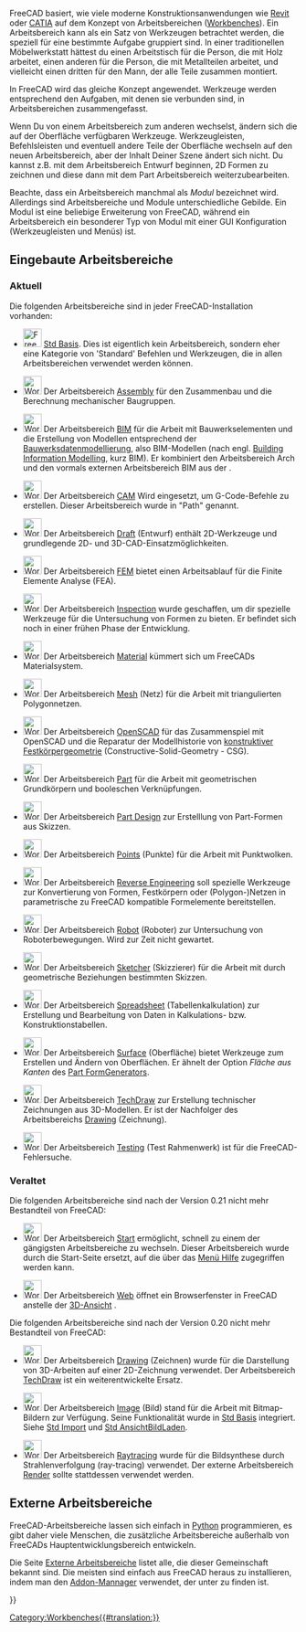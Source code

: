 <languages/>

{{Docnav/de
|[[Property_View/de|Eigenschaften-Ansicht]]
|[[Std_Base/de|Std Basis]]
|IconL=
|IconR=Freecad.svg
}}

FreeCAD basiert, wie viele moderne Konstruktionsanwendungen wie [https://de.wikipedia.org/wiki/Autodesk_Revit Revit] oder  [https://de.wikipedia.org/wiki/CATIA CATIA] auf dem Konzept von Arbeitsbereichen ([https://en.wikipedia.org/wiki/Workbench Workbenches]). Ein Arbeitsbereich kann als ein Satz von Werkzeugen betrachtet werden, die speziell für eine bestimmte Aufgabe gruppiert sind. In einer traditionellen Möbelwerkstatt hättest du einen Arbeitstisch für die Person, die mit Holz arbeitet, einen anderen für die Person, die mit Metallteilen arbeitet, und vielleicht einen dritten für den Mann, der alle Teile zusammen montiert.

In FreeCAD wird das gleiche Konzept angewendet. Werkzeuge werden entsprechend den Aufgaben, mit denen sie verbunden sind, in Arbeitsbereichen zusammengefasst.

Wenn Du von einem Arbeitsbereich zum anderen wechselst, ändern sich die auf der Oberfläche verfügbaren Werkzeuge. Werkzeugleisten, Befehlsleisten und eventuell andere Teile der Oberfläche wechseln auf den neuen Arbeitsbereich, aber der Inhalt Deiner Szene ändert sich nicht. Du kannst z.B. mit dem Arbeitsbereich Entwurf beginnen, 2D Formen zu zeichnen und diese dann mit dem Part Arbeitsbereich weiterzubearbeiten.

Beachte, dass ein Arbeitsbereich manchmal als ''Modul'' bezeichnet wird. Allerdings sind Arbeitsbereiche und Module unterschiedliche Gebilde. Ein Modul ist eine beliebige Erweiterung von FreeCAD, während ein Arbeitsbereich ein besonderer Typ von Modul mit einer GUI Konfiguration (Werkzeugleisten und Menüs) ist.

<span id="Built-in_workbenches"></span>
== Eingebaute Arbeitsbereiche ==

<span id="Current"></span>
===Aktuell===

Die folgenden Arbeitsbereiche sind in jeder FreeCAD-Installation vorhanden:

<!--Please keep this list consistent with Online_Help_Toc, User_hub and Manual:The_FreeCAD_Interface-->
* [[Image:Freecad.svg|32px]] [[Std_Base/de|Std Basis]]. Dies ist eigentlich kein Arbeitsbereich, sondern eher eine Kategorie von 'Standard' Befehlen und Werkzeugen, die in allen Arbeitsbereichen verwendet werden können.

* [[Image:Workbench_Assembly.svg|32px]] Der Arbeitsbereich [[Assembly_Workbench/de|Assembly]] für den Zusammenbau und die Berechnung mechanischer Baugruppen. {{Version/de|1.0}}

* [[Image:Workbench_BIM.svg|32px]] Der Arbeitsbereich [[BIM_Workbench/de|BIM]] für die Arbeit mit Bauwerkselementen und die Erstellung von Modellen entsprechend  der [https://de.wikipedia.org/wiki/Building_Information_Modeling Bauwerksdatenmodellierung], also BIM-Modellen (nach engl. [https://en.wikipedia.org/wiki/Building_information_modeling Building Information Modelling], kurz BIM). Er kombiniert den Arbeitsbereich Arch und den vormals externen Arbeitsbereich BIM aus der {{VersionMinus/de|0.21}}.

* [[Image:Workbench_CAM.svg|32px]] Der Arbeitsbereich [[CAM_Workbench/de|CAM]] Wird eingesetzt, um G-Code-Befehle zu erstellen. Dieser Arbeitsbereich wurde in {{VersionMinus/de|0.21}} "Path" genannt.

* [[Image:Workbench_Draft.svg|32px]] Der Arbeitsbereich [[Draft_Workbench/de|Draft]] (Entwurf) enthält 2D-Werkzeuge und grundlegende 2D- und 3D-CAD-Einsatzmöglichkeiten.

* [[Image:Workbench_FEM.svg|32px]] Der Arbeitsbereich [[FEM_Workbench/de|FEM]] bietet einen Arbeitsablauf für die Finite Elemente Analyse (FEA).

* [[Image:Workbench_Inspection.svg|32px]] Der Arbeitsbereich [[Inspection_Workbench/de|Inspection]] wurde geschaffen, um dir spezielle Werkzeuge für die Untersuchung von Formen zu bieten. Er befindet sich noch in einer frühen Phase der Entwicklung.

* [[Image:Workbench_Material.svg|32px]] Der Arbeitsbereich [[Material_Workbench/de|Material]] kümmert sich um FreeCADs Materialsystem. {{Version/de|1.0}}

* [[Image:Workbench_Mesh.svg|32px]] Der Arbeitsbereich [[Mesh_Workbench/de|Mesh]] (Netz) für die Arbeit mit triangulierten Polygonnetzen.

* [[Image:Workbench_OpenSCAD.svg|32px]] Der Arbeitsbereich [[OpenSCAD_Workbench/de|OpenSCAD]] für das Zusammenspiel mit OpenSCAD und die Reparatur der Modellhistorie von [[constructive_solid_geometry/de|konstruktiver Festkörpergeometrie]] (Constructive-Solid-Geometry - CSG).

* [[Image:Workbench_Part.svg|32px]] Der Arbeitsbereich [[Part_Workbench/de|Part]] für die Arbeit mit geometrischen Grundkörpern und booleschen Verknüpfungen.

* [[Image:Workbench_PartDesign.svg|32px]] Der Arbeitsbereich [[PartDesign_Workbench/de|Part Design]] zur Erstelllung von Part-Formen aus Skizzen.

* [[Image:Workbench_Points.svg|32px]] Der Arbeitsbereich [[Points_Workbench/de|Points]] (Punkte) für die Arbeit mit Punktwolken.

* [[Image:Workbench_Reverse_Engineering.svg|32px]] Der Arbeitsbereich [[Reverse_Engineering_Workbench/de|Reverse Engineering]] soll spezielle Werkzeuge zur Konvertierung von Formen, Festkörpern oder (Polygon-)Netzen in parametrische zu FreeCAD kompatible Formelemente bereitstellen.

* [[Image:Workbench_Robot.svg|32px]] Der Arbeitsbereich [[Robot_Workbench/de|Robot]] (Roboter) zur Untersuchung von Roboterbewegungen. Wird zur Zeit nicht gewartet.

* [[Image:Workbench_Sketcher.svg|32px]] Der Arbeitsbereich [[Sketcher_Workbench/de|Sketcher]] (Skizzierer) für die Arbeit mit durch geometrische Beziehungen bestimmten Skizzen.

* [[Image:Workbench_Spreadsheet.svg|32px]] Der Arbeitsbereich [[Spreadsheet_Workbench/de|Spreadsheet]] (Tabellenkalkulation) zur Erstellung und Bearbeitung von Daten in Kalkulations- bzw. Konstruktionstabellen.

* [[Image:Workbench_Surface.svg|32px]] Der Arbeitsbereich [[Surface_Workbench/de|Surface]] (Oberfläche) bietet Werkzeuge zum Erstellen und Ändern von Oberflächen. Er ähnelt der Option ''Fläche aus Kanten'' des [[Part_Builder/de|Part FormGenerators]].

* [[Image:Workbench_TechDraw.svg|32px]] Der Arbeitsbereich [[TechDraw_Workbench/de|TechDraw]] zur Erstellung technischer Zeichnungen aus 3D-Modellen. Er ist der Nachfolger des Arbeitsbereichs [[Drawing_Workbench/de|Drawing]] (Zeichnung).

* [[Image:Workbench_Test.svg|32px]] Der Arbeitsbereich [[Testing/de|Testing]] (Test Rahmenwerk) ist für die FreeCAD-Fehlersuche.

<span id="Obsolete"></span>
===Veraltet===

Die folgenden Arbeitsbereiche sind nach der Version 0.21 nicht mehr Bestandteil von FreeCAD:

* [[Image:Workbench_Start.svg|32px]] Der Arbeitsbereich [[Start_Workbench/de|Start]] ermöglicht, schnell zu einem der gängigsten Arbeitsbereiche zu wechseln. Dieser Arbeitsbereich wurde durch die Start-Seite ersetzt, auf die über das [[Std_Help_Menu/de|Menü Hilfe]] zugegriffen werden kann.

* [[Image:Workbench_Web.svg|32px]] Der Arbeitsbereich [[Web_Workbench/de|Web]] öffnet ein Browserfenster in FreeCAD anstelle der [[3D view/de|3D-Ansicht]] .

Die folgenden Arbeitsbereiche sind nach der Version 0.20 nicht mehr Bestandteil von FreeCAD:

* [[Image:Workbench_Drawing.svg|32px]] Der Arbeitsbereich [[Drawing_Workbench/de|Drawing]] (Zeichnen) wurde für die Darstellung von 3D-Arbeiten auf einer 2D-Zeichnung verwendet. Der Arbeitsbereich [[TechDraw_Workbench/de|TechDraw]] ist ein weiterentwickelte Ersatz.

* [[Image:Workbench_Image.svg|32px]] Der Arbeitsbereich [[Image_Workbench/de|Image]] (Bild) stand für die Arbeit mit Bitmap-Bildern zur Verfügung. Seine Funktionalität wurde in [[Std_Base/de|Std Basis]] integriert. Siehe [[Std_Import/de|Std Import]] und [[Std_ViewLoadImage/de|Std AnsichtBildLaden]].

* [[Image:Workbench_Raytracing.svg|32px]] Der Arbeitsbereich [[Raytracing_Workbench/de|Raytracing]] wurde für die Bildsynthese durch Strahlenverfolgung (ray-tracing) verwendet. Der externe Arbeitsbereich [https://github.com/FreeCAD/FreeCAD-render Render] sollte stattdessen verwendet werden.

<span id="External_workbenches"></span>
==Externe Arbeitsbereiche==

FreeCAD-Arbeitsbereiche lassen sich einfach in [[Python/de|Python]] programmieren, es gibt daher viele Menschen, die zusätzliche Arbeitsbereiche außerhalb von FreeCADs Hauptentwicklungsbereich entwickeln.

Die Seite [[External workbenches/de|Externe Arbeitsbereiche]] listet alle, die dieser Gemeinschaft bekannt sind. Die meisten sind einfach aus FreeCAD heraus zu installieren, indem man den [[Std_AddonMgr/de|Addon-Mannager]] verwendet, der unter {{MenuCommand|Werkzeuge → [[Image:Std_AddonMgr.svg|24px]] Addon-Manager}} zu finden ist. 


{{Docnav/de
|[[Property_View/de|Eigenschaften-Ansicht]]
|[[Std_Base/de|Std Basis]]
|IconL=
|IconR=Freecad.svg
}}

{{Userdocnavi{{#translation:}}}}
[[Category:Workbenches{{#translation:}}]]